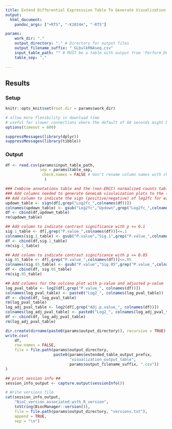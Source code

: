 ```yaml
---
title: Extend Differential Expresssion Table To Generate Visualization Table
output:
  html_document:
    pandoc_args: ["+RTS", "-K1024m", "-RTS"]

params:
    work_dir: "." 
    output_directory: "." # Directory for output files
    output_filename_suffix: "_GLbulkRNAseq.csv"
    input_table_path: "" # MUST be a table with output from 'Perform_DGE.Rmd'
    table_sep: ","
    
---
```


## Results {.tabset}

### Setup
```r
knitr::opts_knit$set(root.dir = params$work_dir)
```

```r
# allow more flexibility in download time
# useful for slower connections where the default of 60 seconds might be exceeded
options(timeout = 600)

suppressMessages(library(dplyr))
suppressMessages(library(tibble))
```

### Output

```r
df <- read.csv(params$input_table_path,
               sep = params$table_sep,
                check.names = FALSE # don't rename column names with check.names
                 )
```

```r
### Combine annotations table and the (non-ERCC) normalized counts table
### Add columns needed to generate GeneLab visulaization plots to the (non-ERCC) normalized counts table
## Add column to indicate the sign (positive/negative) of log2fc for each pairwise comparison
updown_table <- sign(df[,grep("Log2fc_",colnames(df))])
colnames(updown_table) <- gsub("Log2fc","Updown",grep("Log2fc_",colnames(df),value = TRUE))
df <- cbind(df,updown_table)
rm(updown_table)

## Add column to indicate contrast significance with p <= 0.1
sig.1_table <- df[,grep("P.value_",colnames(df))]<=.1
colnames(sig.1_table) <- gsub("P.value","Sig.1",grep("P.value_",colnames(df),value = TRUE))
df <- cbind(df,sig.1_table)
rm(sig.1_table)

## Add column to indicate contrast significance with p <= 0.05
sig.05_table <- df[,grep("P.value_",colnames(df))]<=.05
colnames(sig.05_table) <- gsub("P.value","Sig.05",grep("P.value_",colnames(df),value = TRUE))
df <- cbind(df, sig.05_table)
rm(sig.05_table)

## Add columns for the volcano plot with p-value and adjusted p-value
log_pval_table <- log2(df[,grep("P.value_", colnames(df))])
colnames(log_pval_table) <- paste0("Log2_", colnames(log_pval_table))
df <- cbind(df, log_pval_table)
rm(log_pval_table)
log_adj_pval_table <- log2(df[,grep("Adj.p.value_", colnames(df))])
colnames(log_adj_pval_table) <- paste0("Log2_", colnames(log_adj_pval_table))
df <- cbind(df, log_adj_pval_table)
rm(log_adj_pval_table)

dir.create(dirname(paste0(params$output_directory)), recursive = TRUE)
write.csv(
    df,
    row.names = FALSE,
    file = file.path(params$output_directory, 
                     paste0(params$extended_table_output_prefix, 
                            "visualization_output_table", 
                            params$output_filename_suffix, ".csv"))
)
```

```r
## print session info ##
session_info_output <- capture.output(sessionInfo())

# Write versions file
cat(session_info_output,
    "BioC_version_associated_with_R_version",
    toString(BiocManager::version()),
    file = file.path(params$output_directory, "versions.txt"),
    append = TRUE,
    sep = "\n")
```